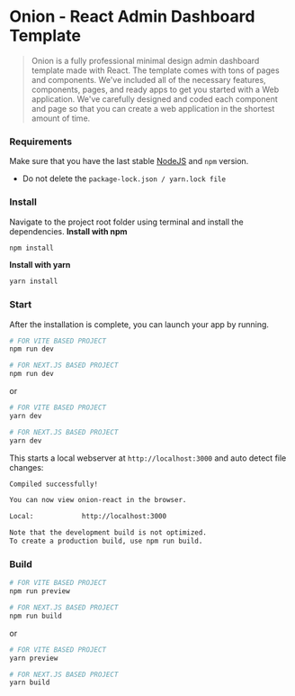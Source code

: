 
# Onion - React Admin Dashboard Template

> Onion is a fully professional minimal design admin dashboard template made with React. The template comes with tons of pages and components. We've included all of the necessary features, components, pages, and ready apps to get you started with a Web application. We've carefully designed and coded each component and page so that you can create a web application in the shortest amount of time.

### Requirements

Make sure that you have the last stable [NodeJS](https://nodejs.org/en/download/) and `npm` version.

- Do not delete the `package-lock.json / yarn.lock file`

### Install

Navigate to the project root folder using terminal and install the dependencies.
**Install with npm**

```bash copy
npm install
```

**Install with yarn**

```bash copy
yarn install
```

### Start

After the installation is complete, you can launch your app by running.

```bash copy
# FOR VITE BASED PROJECT
npm run dev

# FOR NEXT.JS BASED PROJECT
npm run dev
```

or

```bash copy
# FOR VITE BASED PROJECT
yarn dev

# FOR NEXT.JS BASED PROJECT
yarn dev
```

This starts a local webserver at `http://localhost:3000` and auto detect file changes:

```sh
Compiled successfully!

You can now view onion-react in the browser.

Local:            http://localhost:3000

Note that the development build is not optimized.
To create a production build, use npm run build.
```

### Build

```bash copy
# FOR VITE BASED PROJECT
npm run preview

# FOR NEXT.JS BASED PROJECT
npm run build
```

or

```bash copy
# FOR VITE BASED PROJECT
yarn preview

# FOR NEXT.JS BASED PROJECT
yarn build
```

